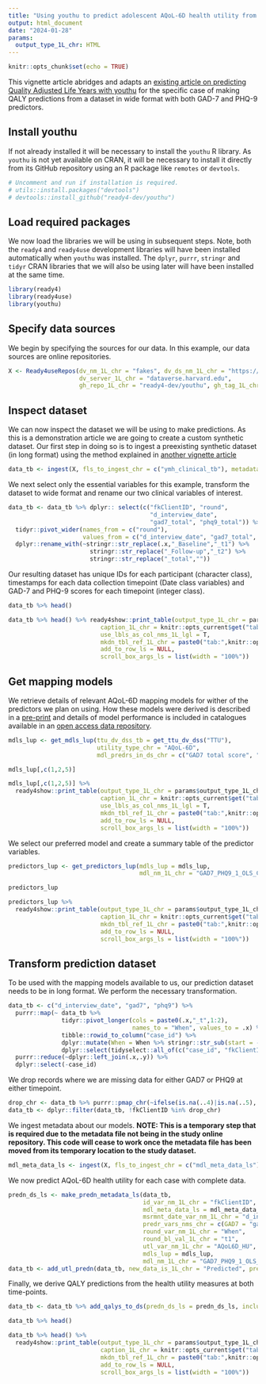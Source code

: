 ```yaml
---
title: "Using youthu to predict adolescent AQoL-6D health utility from GAD-7 and PHQ-9 scores"
output: html_document
date: "2024-01-28"
params:
  output_type_1L_chr: HTML
---
```


```r
knitr::opts_chunk$set(echo = TRUE)
```

This vignette article abridges and adapts an [existing article on predicting Quality Adjusted Life Years with youthu](https://ready4-dev.github.io/youthu/articles/Prediction_With_Mdls.html) for the specific case of making QALY predictions from a dataset in wide format with both GAD-7 and PHQ-9 predictors.

## Install youthu
If not already installed it will be necessary to install the `youthu` R library. As `youthu` is not yet available on CRAN, it will be necessary to install it directly from its GitHub repository using an R package like `remotes` or `devtools`.

```r
# Uncomment and run if installation is required.
# utils::install.packages("devtools") 
# devtools::install_github("ready4-dev/youthu")
```

## Load required packages
We now load the libraries we will be using in subsequent steps. Note, both the `ready4` and `ready4use` development libraries will have been installed automatically when `youthu` was installed. The `dplyr`, `purrr`, `stringr` and `tidyr` CRAN libraries that we will also be using later will have been installed at the same time.

```r
library(ready4)
library(ready4use)
library(youthu)
```

## Specify data sources
We begin by specifying the sources for our data. In this example, our data sources are online repositories.

```r
X <- Ready4useRepos(dv_nm_1L_chr = "fakes", dv_ds_nm_1L_chr = "https://doi.org/10.7910/DVN/HJXYKQ", 
                    dv_server_1L_chr = "dataverse.harvard.edu",
                    gh_repo_1L_chr = "ready4-dev/youthu", gh_tag_1L_chr = "v0.0.0.91125")
```

## Inspect dataset
We can now inspect the dataset we will be using to make predictions. As this is a demonstration article we are going to create a custom synthetic dataset. Our first step in doing so is to ingest a preexisting synthetic dataset (in long format) using the method explained in [another vignette article](https://ready4-dev.github.io/ready4use/articles/V_03.html)

```r
data_tb <- ingest(X, fls_to_ingest_chr = c("ymh_clinical_tb"), metadata_1L_lgl = F)
```

We next select only the essential variables for this example, transform the dataset to wide format and rename our two clinical variables of interest.

```r
data_tb <- data_tb %>% dplyr:: select(c("fkClientID", "round", 
                                        "d_interview_date", 
                                        "gad7_total", "phq9_total")) %>%
  tidyr::pivot_wider(names_from = c("round"), 
                     values_from = c("d_interview_date", "gad7_total", "phq9_total")) %>%
  dplyr::rename_with(~stringr::str_replace(.x,"_Baseline","_t1") %>% 
                       stringr::str_replace("_Follow-up","_t2") %>% 
                       stringr::str_replace("_total",""))
```

Our resulting dataset has unique IDs for each participant (character class), timestamps for each data collection timepoint (Date class variables) and GAD-7 and PHQ-9 scores for each timepoint (integer class).

```r
data_tb %>% head()
```

```r
data_tb %>% head() %>% ready4show::print_table(output_type_1L_chr = params$output_type_1L_chr,
                          caption_1L_chr = knitr::opts_current$get("tab.cap"),
                          use_lbls_as_col_nms_1L_lgl = T,
                          mkdn_tbl_ref_1L_chr = paste0("tab:",knitr::opts_current$get("tab.id")),
                          add_to_row_ls = NULL,
                          scroll_box_args_ls = list(width = "100%")) 
```

## Get mapping models
We retrieve details of relevant AQoL-6D mapping models for wither of the predictors we plan on using. How these models were derived is described in a [pre-print](https://www.medrxiv.org/content/10.1101/2021.07.07.21260129v3.full-text#ref-28) and details of model performance is included in catalogues available in an [open access data repository](https://doi.org/10.7910/DVN/DKDIB0).

```r
mdls_lup <- get_mdls_lup(ttu_dv_dss_tb = get_ttu_dv_dss("TTU"),
                         utility_type_chr = "AQoL-6D",
                         mdl_predrs_in_ds_chr = c("GAD7 total score", "PHQ9 total score"))
```

```r
mdls_lup[,c(1,2,5)] 
```

```r
mdls_lup[,c(1,2,5)] %>% 
  ready4show::print_table(output_type_1L_chr = params$output_type_1L_chr,
                          caption_1L_chr = knitr::opts_current$get("tab.cap"),
                          use_lbls_as_col_nms_1L_lgl = T,
                          mkdn_tbl_ref_1L_chr = paste0("tab:",knitr::opts_current$get("tab.id")),
                          add_to_row_ls = NULL,
                          scroll_box_args_ls = list(width = "100%")) 
```

We select our preferred model and create a summary table of the predictor variables.

```r
predictors_lup <- get_predictors_lup(mdls_lup = mdls_lup,
                                     mdl_nm_1L_chr = "GAD7_PHQ9_1_OLS_CLL")
```

```r
predictors_lup
```

```r
predictors_lup %>% 
  ready4show::print_table(output_type_1L_chr = params$output_type_1L_chr,
                          caption_1L_chr = knitr::opts_current$get("tab.cap"),
                          mkdn_tbl_ref_1L_chr = paste0("tab:",knitr::opts_current$get("tab.id")),
                          add_to_row_ls = NULL,
                          scroll_box_args_ls = list(width = "100%")) 
```

## Transform prediction dataset
To be used with the mapping models available to us, our prediction dataset needs to be in long format. We perform the necessary transformation.

```r
data_tb <- c("d_interview_date", "gad7", "phq9") %>%
  purrr::map(~ data_tb %>%
               tidyr::pivot_longer(cols = paste0(.x,"_t",1:2), 
                                   names_to = "When", values_to = .x) %>%
               tibble::rowid_to_column("case_id") %>%
               dplyr::mutate(When = When %>% stringr::str_sub(start = -2L) %>% factor()) %>%
               dplyr::select(tidyselect::all_of(c("case_id", "fkClientID","When",.x)))) %>%
  purrr::reduce(~dplyr::left_join(.x,.y)) %>%
  dplyr::select(-case_id)
```
We drop records where we are missing data for either GAD7 or PHQ9 at either timepoint.

```r
drop_chr <- data_tb %>% purrr::pmap_chr(~ifelse(is.na(..4)|is.na(..5),..1,NA_character_)) %>% purrr::discard(is.na)
data_tb <- dplyr::filter(data_tb, !fkClientID %in% drop_chr)
```


We ingest metadata about our models. **NOTE: This is a temporary step that is required due to the metadata file not being in the study online repository. This code will cease to work once the metadata file has been moved from its temporary location to the study dataset.**

```r
mdl_meta_data_ls <- ingest(X, fls_to_ingest_chr = c("mdl_meta_data_ls"), metadata_1L_lgl = F)
```

We now predict AQoL-6D health utility for each case with complete data.

```r
predn_ds_ls <- make_predn_metadata_ls(data_tb,
                                      id_var_nm_1L_chr = "fkClientID",
                                      mdl_meta_data_ls = mdl_meta_data_ls,
                                      msrmnt_date_var_nm_1L_chr = "d_interview_date",
                                      predr_vars_nms_chr = c(GAD7 = "gad7", PHQ9 = "phq9"),
                                      round_var_nm_1L_chr = "When",
                                      round_bl_val_1L_chr = "t1",
                                      utl_var_nm_1L_chr = "AQoL6D_HU",
                                      mdls_lup = mdls_lup,
                                      mdl_nm_1L_chr = "GAD7_PHQ9_1_OLS_CLL")
data_tb <- add_utl_predn(data_tb, new_data_is_1L_chr = "Predicted", predn_ds_ls = predn_ds_ls)
```

Finally, we derive QALY predictions from the health utility measures at both time-points.

```r
data_tb <- data_tb %>% add_qalys_to_ds(predn_ds_ls = predn_ds_ls, include_predrs_1L_lgl = F, reshape_1L_lgl = T)
```

```r
data_tb %>% head() 
```
```r
data_tb %>% head() %>%
  ready4show::print_table(output_type_1L_chr = params$output_type_1L_chr,
                          caption_1L_chr = knitr::opts_current$get("tab.cap"),
                          mkdn_tbl_ref_1L_chr = paste0("tab:",knitr::opts_current$get("tab.id")),
                          add_to_row_ls = NULL,
                          scroll_box_args_ls = list(width = "100%"))
```

